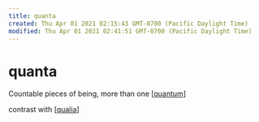 ```yaml
---
title: quanta
created: Thu Apr 01 2021 02:15:43 GMT-0700 (Pacific Daylight Time)
modified: Thu Apr 01 2021 02:41:51 GMT-0700 (Pacific Daylight Time)
---
```


# quanta

Countable pieces of being, more than one [[quantum]]

contrast with [[qualia]]

[//begin]: # "Autogenerated link references for markdown compatibility"
[quantum]: quantum "quantum"
[qualia]: qualia "Qualia"
[//end]: # "Autogenerated link references"
